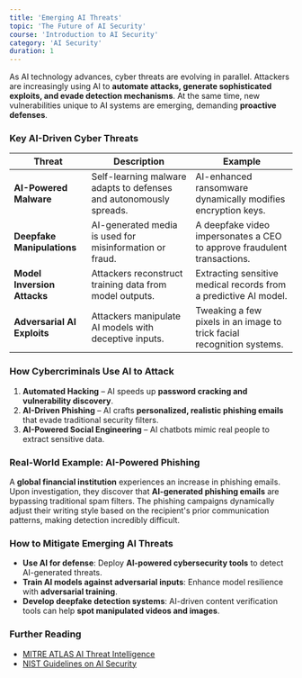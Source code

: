 ```yaml
---
title: 'Emerging AI Threats'
topic: 'The Future of AI Security'
course: 'Introduction to AI Security'
category: 'AI Security'
duration: 1
---
```


As AI technology advances, cyber threats are evolving in parallel. Attackers are increasingly using AI to **automate attacks, generate sophisticated exploits, and evade detection mechanisms**. At the same time, new vulnerabilities unique to AI systems are emerging, demanding **proactive defenses**.

### Key AI-Driven Cyber Threats

| Threat                      | Description                                                        | Example                                                                 |
| --------------------------- | ------------------------------------------------------------------ | ----------------------------------------------------------------------- |
| **AI-Powered Malware**      | Self-learning malware adapts to defenses and autonomously spreads. | AI-enhanced ransomware dynamically modifies encryption keys.            |
| **Deepfake Manipulations**  | AI-generated media is used for misinformation or fraud.            | A deepfake video impersonates a CEO to approve fraudulent transactions. |
| **Model Inversion Attacks** | Attackers reconstruct training data from model outputs.            | Extracting sensitive medical records from a predictive AI model.        |
| **Adversarial AI Exploits** | Attackers manipulate AI models with deceptive inputs.              | Tweaking a few pixels in an image to trick facial recognition systems.  |

### How Cybercriminals Use AI to Attack

1. **Automated Hacking** – AI speeds up **password cracking and vulnerability discovery**.
2. **AI-Driven Phishing** – AI crafts **personalized, realistic phishing emails** that evade traditional security filters.
3. **AI-Powered Social Engineering** – AI chatbots mimic real people to extract sensitive data.

### Real-World Example: AI-Powered Phishing

A **global financial institution** experiences an increase in phishing emails. Upon investigation, they discover that **AI-generated phishing emails** are bypassing traditional spam filters. The phishing campaigns dynamically adjust their writing style based on the recipient's prior communication patterns, making detection incredibly difficult.

### How to Mitigate Emerging AI Threats

- **Use AI for defense**: Deploy **AI-powered cybersecurity tools** to detect AI-generated threats.
- **Train AI models against adversarial inputs**: Enhance model resilience with **adversarial training**.
- **Develop deepfake detection systems**: AI-driven content verification tools can help **spot manipulated videos and images**.

### Further Reading

- [MITRE ATLAS AI Threat Intelligence](https://atlas.mitre.org/)
- [NIST Guidelines on AI Security](https://www.nist.gov/)
